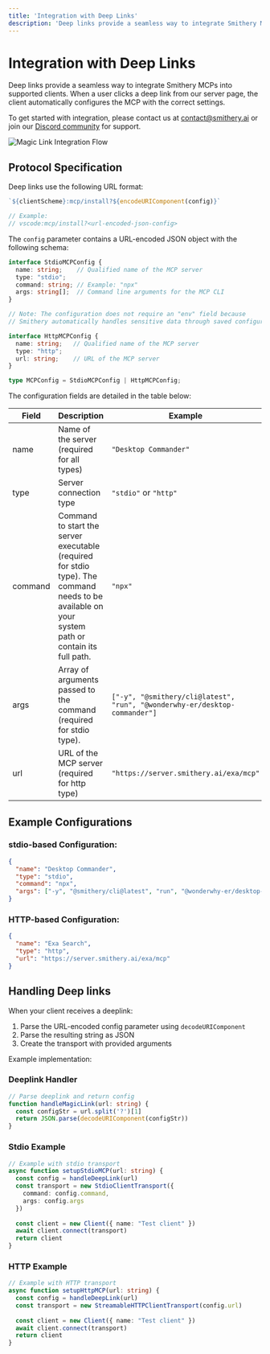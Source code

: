 ```yaml
---
title: 'Integration with Deep Links'
description: 'Deep links provide a seamless way to integrate Smithery MCPs into supported clients.'
---
```


# Integration with Deep Links

Deep links provide a seamless way to integrate Smithery MCPs into supported clients. 
When a user clicks a deep link from our server page, the client automatically configures the MCP with the correct settings.

To get started with integration, please contact us at contact@smithery.ai or join our [Discord community](https://discord.gg/sKd9uycgH9) for support.

![Magic Link Integration Flow](/images/magic_link_flow.png)

## Protocol Specification

Deep links use the following URL format:
```typescript
`${clientScheme}:mcp/install?${encodeURIComponent(config)}`

// Example:
// vscode:mcp/install?<url-encoded-json-config>
```

The `config` parameter contains a URL-encoded JSON object with the following schema:

```typescript
interface StdioMCPConfig {
  name: string;    // Qualified name of the MCP server
  type: "stdio";
  command: string; // Example: "npx"
  args: string[];  // Command line arguments for the MCP CLI
}

// Note: The configuration does not require an "env" field because
// Smithery automatically handles sensitive data through saved configurations.

interface HttpMCPConfig {
  name: string;   // Qualified name of the MCP server
  type: "http";
  url: string;    // URL of the MCP server
}

type MCPConfig = StdioMCPConfig | HttpMCPConfig;
```

The configuration fields are detailed in the table below:

| Field | Description | Example |
|-------|-------------|---------|
| name | Name of the server (required for all types) | `"Desktop Commander"` |
| type | Server connection type | `"stdio"` or `"http"` |
| command | Command to start the server executable (required for stdio type). The command needs to be available on your system path or contain its full path. | `"npx"` |
| args | Array of arguments passed to the command (required for stdio type). | `["-y", "@smithery/cli@latest", "run", "@wonderwhy-er/desktop-commander"]` |
| url | URL of the MCP server (required for http type) | `"https://server.smithery.ai/exa/mcp"` |

## Example Configurations

### stdio-based Configuration:
```json
{
  "name": "Desktop Commander",
  "type": "stdio",
  "command": "npx",
  "args": ["-y", "@smithery/cli@latest", "run", "@wonderwhy-er/desktop-commander"]
}
```

### HTTP-based Configuration:
```json
{
  "name": "Exa Search",
  "type": "http",
  "url": "https://server.smithery.ai/exa/mcp"
}
```

## Handling Deep links

When your client receives a deeplink:

1. Parse the URL-encoded config parameter using `decodeURIComponent`
2. Parse the resulting string as JSON
3. Create the transport with provided arguments

Example implementation:

### Deeplink Handler

```typescript
// Parse deeplink and return config
function handleMagicLink(url: string) {
  const configStr = url.split('?')[1]
  return JSON.parse(decodeURIComponent(configStr))
}
```

### Stdio Example

```typescript
// Example with stdio transport
async function setupStdioMCP(url: string) {
  const config = handleDeepLink(url)
  const transport = new StdioClientTransport({
    command: config.command,
    args: config.args
  })
  
  const client = new Client({ name: "Test client" })
  await client.connect(transport)
  return client
}
```

### HTTP Example

```typescript
// Example with HTTP transport
async function setupHttpMCP(url: string) {
  const config = handleDeepLink(url)
  const transport = new StreamableHTTPClientTransport(config.url)
  
  const client = new Client({ name: "Test client" })
  await client.connect(transport)
  return client
}
```